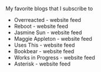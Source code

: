 
My favorite blogs that I subscribe to
- Overreacted - <ExtLink href="https://overreacted.io">website</ExtLink>
            <ExtLink href="https://overreacted.io/rss.xml">feed</ExtLink>
- Reboot - <ExtLink href="https://joinreboot.org">website</ExtLink>
            <ExtLink href="https://joinreboot.org/feed">feed</ExtLink>
- Jasmine Sun - <ExtLink href="https://jasmi.news">website</ExtLink>
            <ExtLink href="https://jasmi.news/feed">feed</ExtLink>
- Maggie Appleton -
            <ExtLink href="https://maggieappleton.com">website</ExtLink>
            <ExtLink href="https://maggieappleton.com/rss.xml">feed</ExtLink>
- Uses This - <ExtLink href="https://usesthis.com">website</ExtLink>
            <ExtLink href="https://usesthis.com/feed.atom">feed</ExtLink>
- Bookbear - <ExtLink href="https://www.avabear.xyz">website</ExtLink>
            <ExtLink href="https://www.avabear.xyz/feed">feed</ExtLink>
- Works in Progress -
            <ExtLink href="https://worksinprogress.co">website</ExtLink>
            <ExtLink href="https://www.worksinprogress.news/feed">feed</ExtLink>
- Asterisk -
            <ExtLink href="https://asteriskmag.com/">website</ExtLink>
            <ExtLink href="https://asteriskmag.com/feed">feed</ExtLink>
  